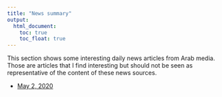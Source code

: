 ```yaml
---
title: "News summary"
output:
  html_document:
    toc: true
    toc_float: true
---
```


This section shows some interesting daily news articles from Arab media. Those are articles that I find interesting but should not be seen as representative of the content of these news sources. 

* [May 2, 2020](2020-05-02.html)
